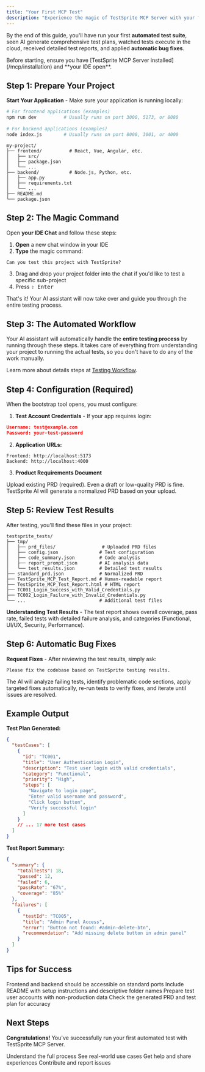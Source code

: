 ```yaml
---
title: "Your First MCP Test"
description: "Experience the magic of TestSprite MCP Server with your first automated test in under 10 minutes."
---
```


By the end of this guide, you'll have run your first **automated test suite**, seen AI generate comprehensive test plans, watched tests execute in the cloud, received detailed test reports, and applied **automatic bug fixes**.

<Info>
Before starting, ensure you have [TestSprite MCP Server installed](/mcp/installation) and **your IDE open**.
</Info>

## Step 1: Prepare Your Project

**Start Your Application** - Make sure your application is running locally:

```bash Example
# For frontend applications (examples)
npm run dev          # Usually runs on port 3000, 5173, or 8080
 
# For backend applications (examples)
node index.js        # Usually runs on port 8000, 3001, or 4000
```

``` text Project Structure Example
my-project/
├── frontend/          # React, Vue, Angular, etc.
│   ├── src/
│   ├── package.json
│   └── ...
├── backend/           # Node.js, Python, etc.
│   ├── app.py
│   ├── requirements.txt
│   └── ...
├── README.md
└── package.json
```

## Step 2: The Magic Command

Open **your IDE Chat** and follow these steps:
1. **Open** a new chat window in your IDE
2. **Type** the magic command:

```text icon="file-lines"
Can you test this project with TestSprite?
```

3. Drag and drop your project folder into the chat if you'd like to test a specific sub-project
4. Press  <kbd>⇧ Enter</kbd>

That's it! Your AI assistant will now take over and guide you through the entire testing process.

## Step 3: The Automated Workflow

Your AI assistant will automatically handle the **entire testing process** by running through these steps. It takes care of everything from understanding your project to running the actual tests, so you don't have to do any of the work manually.

Learn more about details steps at [Testing Workflow](/mcp/workflow).

## Step 4: Configuration (Required)

When the bootstrap tool opens, you must configure:

1. **Test Account Credentials** - If your app requires login:
```json Crediential Examples
Username: test@example.com
Password: your-test-password
```

2. **Application URLs:**
``` text URL Examples
Frontend: http://localhost:5173
Backend: http://localhost:4000
```

3. **Product Requirements Document** 

Upload existing PRD (required). Even a draft or low-quality PRD is fine. TestSprite AI will generate a normalized PRD based on your upload.

## Step 5: Review Test Results

After testing, you'll find these files in your project:

``` text Expandable After Testing Project Structure Example
testsprite_tests/
├── tmp/
│   ├── prd_files/                 # Uploaded PRD files
│   ├── config.json               # Test configuration
│   ├── code_summary.json         # Code analysis
│   ├── report_prompt.json        # AI analysis data
│   └── test_results.json         # Detailed test results
├── standard_prd.json             # Normalized PRD
├── TestSprite_MCP_Test_Report.md # Human-readable report
├── TestSprite_MCP_Test_Report.html # HTML report
├── TC001_Login_Success_with_Valid_Credentials.py
├── TC002_Login_Failure_with_Invalid_Credentials.py
└── ...                           # Additional test files
```

**Understanding Test Results** - The test report shows overall coverage, pass rate, failed tests with detailed failure analysis, and categories (Functional, UI/UX, Security, Performance).

## Step 6: Automatic Bug Fixes

**Request Fixes** - After reviewing the test results, simply ask:

```text icon="file-lines"
Please fix the codebase based on TestSprite testing results.
```

The AI will analyze failing tests, identify problematic code sections, apply targeted fixes automatically, re-run tests to verify fixes, and iterate until issues are resolved.

## Example Output

**Test Plan Generated:**
```json Expandable Test Plan Example
{
  "testCases": [
    {
      "id": "TC001",
      "title": "User Authentication Login",
      "description": "Test user login with valid credentials",
      "category": "Functional",
      "priority": "High",
      "steps": [
        "Navigate to login page",
        "Enter valid username and password",
        "Click login button",
        "Verify successful login"
      ]
    }
    // ... 17 more test cases
  ]
}
```

**Test Report Summary:**
```json Expandable Test Report Summary Example
{
  "summary": {
    "totalTests": 18,
    "passed": 12,
    "failed": 6,
    "passRate": "67%",
    "coverage": "85%"
  },
  "failures": [
    {
      "testId": "TC005",
      "title": "Admin Panel Access",
      "error": "Button not found: #admin-delete-btn",
      "recommendation": "Add missing delete button in admin panel"
    }
  ]
}
```

## Tips for Success

<AccordionGroup>
  <Accordion title="Ensure Apps Are Running">
  Frontend and backend should be accessible on standard ports
  </Accordion>

  <Accordion title="Project Structure">
    Include README with setup instructions and descriptive folder names
  </Accordion>

  <Accordion title="Test Credentials">
    Prepare test user accounts with non-production data
  </Accordion>

   <Accordion title="Review Generated Files">
    Check the generated PRD and test plan for accuracy
  </Accordion>
</AccordionGroup>

## Next Steps

**Congratulations!** You've successfully run your first automated test with TestSprite MCP Server.

<Columns cols={2}>
  <Card title="Complete Testing Workflow" href="../mcp/workflow">
  Understand the full process
  </Card>
  <Card title="View Examples" href="../mcp/examples">
  See real-world use cases
  </Card>
  <Card title="Join Discord" arrow="true" href="https://discord.com/invite/GXWFjCe4an">
  Get help and share experiences
  </Card>
  <Card title="Contribute on Github" arrow="true" href="https://github.com/wangy44624/docs">
  Contribute and report issues
  </Card>
</Columns>